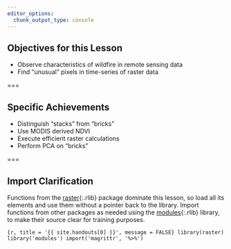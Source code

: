 ```yaml
---
editor_options:
  chunk_output_type: console
---
```


## Objectives for this Lesson

- Observe characteristics of wildfire in remote sensing data
- Find "unusual" pixels in time-series of raster data

===

## Specific Achievements

- Distinguish "stacks" from "bricks"
- Use MODIS derived NDVI
- Execute efficient raster calculations
- Perform PCA on "bricks"

===

## Import Clarification

Functions from the [raster](){:.rlib} package dominate this lesson, so load all
its elements and use them without a pointer back to the library. Import
functions from other packages as needed using the [modules](){:.rlib} library,
to make their source clear for training purposes.

```{r, title = '{{ site.handouts[0] }}', message = FALSE}
library(raster)
library('modules')
import('magrittr', '%>%')
```
